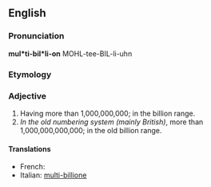 ==English==

===Pronunciation===
'''mul*ti-bil*li-on'''
MOHL-tee-BIL-li-uhn

===Etymology===
{{prefix|multi|billion}}

===Adjective===
{{infl|en|adjective}}

# Having more than 1,000,000,000; in the billion range.
# ''In the old numbering system (mainly British)'', more than 1,000,000,000,000; in the old billion range.

====Translations====
* French: {{t-|fr|multi-billion}}
* Italian: [[multi-billione]]